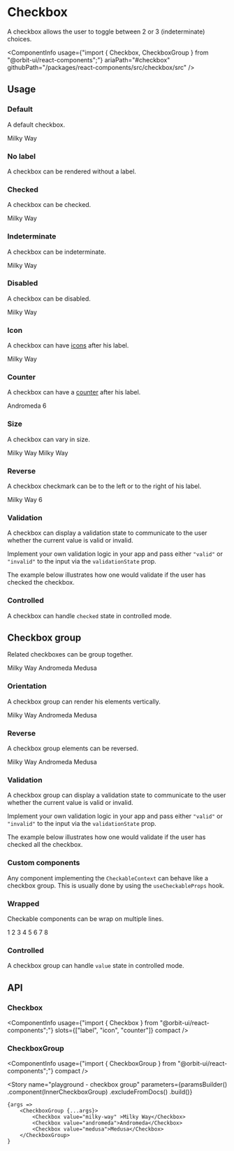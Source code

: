 
<Meta
    title="Components/Checkbox"
    id="checkbox"
/>

# Checkbox

<Tagline>A checkbox allows the user to toggle between 2 or 3 (indeterminate) choices.</Tagline>

<ComponentInfo
    usage={"import { Checkbox, CheckboxGroup } from \"@orbit-ui/react-components\";"}
    ariaPath="#checkbox"
    githubPath="/packages/react-components/src/checkbox/src"
/>

## Usage

### Default

A default checkbox.

<Preview>
    <Story name="default">
        <Checkbox>Milky Way</Checkbox>
    </Story>
</Preview>

### No label

A checkbox can be rendered without a label.

<Preview>
    <Story name="no label">
        <Checkbox aria-label="Milky Way" />
    </Story>
</Preview>

### Checked

A checkbox can be checked.

<Preview>
    <Story name="checked">
        <Checkbox defaultChecked>Milky Way</Checkbox>
    </Story>
</Preview>

### Indeterminate

A checkbox can be indeterminate.

<Preview>
    <Story name="indeterminate">
        <Checkbox defaultIndeterminate>Milky Way</Checkbox>
    </Story>
</Preview>

### Disabled

A checkbox can be disabled.

<Preview>
    <Story name="disabled">
        <Checkbox disabled>Milky Way</Checkbox>
    </Story>
</Preview>

### Icon

A checkbox can have [icons](?path=/docs/icon-gallery--page) after his label.

<Preview>
    <Story name="icon">
        <Checkbox>
            <Text>Milky Way</Text>
            <InfoIcon />
        </Checkbox>
    </Story>
</Preview>

### Counter

A checkbox can have a [counter](?path=/docs/counter--default-story) after his label.

<Preview>
    <Story name="counter">
        <Checkbox>
            <Text>Andromeda</Text>
            <Counter>6</Counter>
        </Checkbox>
    </Story>
</Preview>

### Size

A checkbox can vary in size.

<Preview>
    <Story name="size">
        <Inline verticalAlign="center">
            <Checkbox size="sm">Milky Way</Checkbox>
            <Checkbox>Milky Way</Checkbox>
        </Inline>
    </Story>
</Preview>

### Reverse

A checkbox checkmark can be to the left or to the right of his label.

<Preview>
    <Story name="reverse">
        <Checkbox reverse>
            <Text>Milky Way</Text>
            <InfoIcon />
            <Counter variant="divider">6</Counter>
        </Checkbox>
    </Story>
</Preview>

### Validation

A checkbox can display a validation state to communicate to the user whether the current value is valid or invalid.

Implement your own validation logic in your app and pass either `"valid"` or `"invalid"` to the input via the `validationState` prop.

The example below illustrates how one would validate if the user has checked the checkbox.

<Preview filePath="/checkbox/docs/CheckedValidation" />

### Controlled

A checkbox can handle `checked` state in controlled mode.

<Preview filePath="/checkbox/docs/ControlledCheckbox" />

## Checkbox group

Related checkboxes can be group together.

<Preview>
    <Story name="checkbox group">
        <CheckboxGroup>
            <Checkbox value="milky-way">Milky Way</Checkbox>
            <Checkbox value="andromeda">Andromeda</Checkbox>
            <Checkbox value="medusa">Medusa</Checkbox>
        </CheckboxGroup>
    </Story>
</Preview>

### Orientation

A checkbox group can render his elements vertically.

<Preview>
    <Story name="checkbox group orientation">
        <CheckboxGroup orientation="vertical">
            <Checkbox value="milky-way" >Milky Way</Checkbox>
            <Checkbox value="andromeda">Andromeda</Checkbox>
            <Checkbox value="medusa">Medusa</Checkbox>
        </CheckboxGroup>
    </Story>
</Preview>

### Reverse

A checkbox group elements can be reversed.

<Preview>
    <Story name="checkbox group reverse">
        <CheckboxGroup reverse>
            <Checkbox value="milky-way" >Milky Way</Checkbox>
            <Checkbox value="andromeda">Andromeda</Checkbox>
            <Checkbox value="medusa">Medusa</Checkbox>
        </CheckboxGroup>
    </Story>
</Preview>

### Validation

A checkbox group can display a validation state to communicate to the user whether the current value is valid or invalid.

Implement your own validation logic in your app and pass either `"valid"` or `"invalid"` to the input via the `validationState` prop.

The example below illustrates how one would validate if the user has checked all the checkbox.

<Preview filePath="/checkbox/docs/AllCheckedValidation" />

### Custom components

Any component implementing the `CheckableContext` can behave like a checkbox group. This is usually done by using the `useCheckableProps` hook.

<Preview filePath="/checkbox/docs/CustomGroup" />

### Wrapped

Checkable components can be wrap on multiple lines.

<Preview>
    <Story name="wrap toggle buttons">
        <Box style={{ width: "200px" }}>
            <CheckboxGroup wrap gap={2}>
                <ToggleButton value="1" variant="outline" shape="circular">1</ToggleButton>
                <ToggleButton value="2" variant="outline" shape="circular">2</ToggleButton>
                <ToggleButton value="3" variant="outline" shape="circular">3</ToggleButton>
                <ToggleButton value="4" variant="outline" shape="circular">4</ToggleButton>
                <ToggleButton value="5" variant="outline" shape="circular">5</ToggleButton>
                <ToggleButton value="6" variant="outline" shape="circular">6</ToggleButton>
                <ToggleButton value="7" variant="outline" shape="circular">7</ToggleButton>
                <ToggleButton value="8" variant="outline" shape="circular">8</ToggleButton>
            </CheckboxGroup>
        </Box>
    </Story>
</Preview>

### Controlled

A checkbox group can handle `value` state in controlled mode.

<Preview filePath="/checkbox/docs/ControlledCheckboxGroup" />

## API

### Checkbox

<ComponentInfo
    usage={"import { Checkbox } from \"@orbit-ui/react-components\";"}
    slots={["label", "icon", "counter"]}
    compact
/>

<ArgsTable of={InnerCheckbox} sort="alpha" />

### CheckboxGroup

<ComponentInfo
    usage={"import { CheckboxGroup } from \"@orbit-ui/react-components\";"}
    compact
/>

<ArgsTable of={InnerCheckboxGroup} sort="alpha" />

<Story
    name="playground - checkbox group"
    parameters={paramsBuilder()
        .component(InnerCheckboxGroup)
        .excludeFromDocs()
        .build()}
>
    {args =>
        <CheckboxGroup {...args}>
            <Checkbox value="milky-way" >Milky Way</Checkbox>
            <Checkbox value="andromeda">Andromeda</Checkbox>
            <Checkbox value="medusa">Medusa</Checkbox>
        </CheckboxGroup>
    }
</Story>
